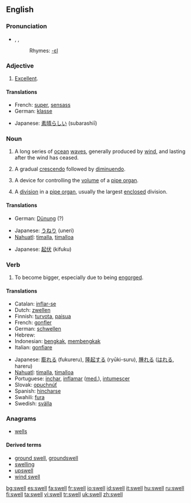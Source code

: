 ==English==

===Pronunciation===
*{{AHD|swĕl}}, {{IPA|/swεl/}}, {{IPA|/swEl/}}
*:Rhymes: [[Rhymes:English:-ɛl|-ɛl]]

===Adjective===
{{en-adj|-}}

# {{informal}} [[excellent|Excellent]].

====Translations====
{{trans-top|excellent}}
*French: [[super#French|super]], [[sensass]]
*German: [[klasse]]
{{trans-mid}}
*Japanese: [[素晴らしい]] (subarashiī)
{{trans-bottom}}

===Noun===
{{en-noun}}

# A long series of [[ocean]] [[wave]]s, generally produced by [[wind]], and lasting after the wind has ceased.
# {{music}} A gradual [[crescendo]] followed by [[diminuendo]].
# {{music}} A device for controlling the [[volume]] of a [[pipe organ]].
# {{music}} A [[division]] in a [[pipe organ]], usually the largest [[enclosed]] division.

====Translations====
{{trans-top|series of waves}}
*German: [[Dünung]] {{f}} (?)
{{trans-mid}}
*Japanese: [[うねり]] (uneri)
*[[Nahuatl]]: [[timalla]], [[timalloa]]
{{trans-bottom}}

{{trans-top|music: crescendo followed by diminuendo}}
{{trans-mid}}
*Japanese: [[起伏]] (kifuku)
{{trans-bottom}}

{{trans-top|music: device in pipe organ}}
{{trans-mid}}
{{trans-bottom}}

===Verb===
{{en-verb|swells|swelling|swelled|'''[[swollen]] '''or''' [[swelled]]'''}}

# {{intransitive}} To become bigger, especially due to being [[engorge]]d.

====Translations====
{{trans-top|intransitive: to become bigger, especially due to being [[engorged]]}}
*Catalan: [[inflar-se]]
*Dutch: [[zwellen]]
*Finnish: [[turvota]], [[paisua]]
*French: [[gonfler]]
*German: [[schwellen]]
*Hebrew: {{he-translation|אבב|avov}}
*Indonesian: [[bengkak]], [[bengkak|membengkak]]
*Italian: [[gonfiare]]
{{trans-mid}}
*Japanese: [[膨れる]] (fukureru), [[隆起する]] (ryūki-suru), [[腫れる]] ([[はれる]], hareru)
*[[Nahuatl]]: [[timalla]], [[timalloa]]
*Portuguese: [[inchar]], [[inflamar]] ([[med.]]), [[intumescer]]
*Slovak: [[opuchnúť]]
*Spanish: [[hincharse]]
*Swahili: [[fura]]
*Swedish: [[svälla]]
{{trans-bottom}}

===Anagrams===
*[[wells]]

====Derived terms====
{{rfc-level|Derived terms at L4+ not in L3 POS section}}
*[[ground swell]], [[groundswell]]
*[[swelling]]
*[[upswell]]
*[[wind swell]]

[[bg:swell]]
[[es:swell]]
[[fa:swell]]
[[fr:swell]]
[[io:swell]]
[[id:swell]]
[[it:swell]]
[[hu:swell]]
[[ru:swell]]
[[fi:swell]]
[[ta:swell]]
[[vi:swell]]
[[tr:swell]]
[[uk:swell]]
[[zh:swell]]